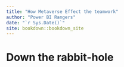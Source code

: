 ```yaml
--- 
title: "How Metaverse Effect the teamwork"
author: "Power BI Rangers"
date: "`r Sys.Date()`"
site: bookdown::bookdown_site
---
```


# Down the rabbit-hole

